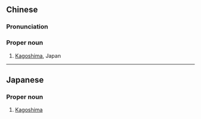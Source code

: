 {{also|鹿児島|鹿儿岛}}
==Chinese==
{{zh-forms|s=鹿儿岛}}

===Pronunciation===
{{zh-pron
|m=Lù'érdǎo
|cat=pn
}}

===Proper noun===
{{zh-proper noun}}

# [[Kagoshima]], Japan

----

==Japanese==
{{ja-kanjitab|か|こ|k2=ご|しま|yomi=kun}}

===Proper noun===
{{ja-pos|かごしま|proper|shin=鹿児島}}

# [[Kagoshima]] {{gloss|city and prefecture}}